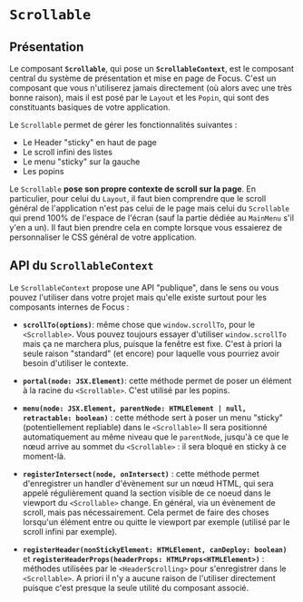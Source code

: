 
<Meta title="Mise en page/Scrollable" />

# `Scrollable`

## Présentation

Le composant **`Scrollable`**, qui pose un **`ScrollableContext`**, est le composant central du système de présentation et mise en page de Focus. C'est un composant que vous n'utiliserez jamais directement (où alors avec une très bonne raison), mais il est posé par le `Layout` et les `Popin`, qui sont des constituants basiques de votre application.

Le `Scrollable` permet de gérer les fonctionnalités suivantes :

-   Le Header "sticky" en haut de page
-   Le scroll infini des listes
-   Le menu "sticky" sur la gauche
-   Les popins

Le `Scrollable` **pose son propre contexte de scroll sur la page**. En particulier, pour celui du `Layout`, il faut bien comprendre que le scroll général de l'application n'est pas celui de le page mais celui du `Scrollable` qui prend 100% de l'espace de l'écran (sauf la partie dédiée au `MainMenu` s'il y'en a un). Il faut bien prendre cela en compte lorsque vous essaierez de personnaliser le CSS général de votre application.

## API du `ScrollableContext`

Le `ScrollableContext` propose une API "publique", dans le sens ou vous pouvez l'utiliser dans votre projet mais qu'elle existe surtout pour les composants internes de Focus :

-   **`scrollTo(options)`**: même chose que `window.scrollTo`, pour le `<Scrollable>`. Vous pouvez toujours essayer d'utiliser `window.scrollTo` mais ça ne marchera plus, puisque la fenêtre est fixe. C'est à priori la seule raison "standard" (et encore) pour laquelle vous pourriez avoir besoin d'utiliser le contexte.

-   **`portal(node: JSX.Element)`**: cette méthode permet de poser un élément à la racine du `<Scrollable>`. C'est utilisé par les popins.

-   **`menu(node: JSX.Element, parentNode: HTMLElement | null, retractable: boolean)`** : cette méthode sert à poser un menu "sticky" (potentiellement repliable) dans le `<Scrollable>` Il sera positionné automatiquement au même niveau que le `parentNode`, jusqu'à ce que le nœud arrive au sommet du `<Scrollable>` : il sera bloqué en sticky à ce moment-là.

-   **`registerIntersect(node, onIntersect)`** : cette méthode permet d'enregistrer un handler d'évènement sur un nœud HTML, qui sera appelé régulièrement quand la section visible de ce noeud dans le viewport du `<Scrollable>` change. En général, via un évènement de scroll, mais pas nécessairement. Cela permet de faire des choses lorsqu'un élément entre ou quitte le viewport par exemple (utilisé par le scroll infini par exemple).

-   **`registerHeader(nonStickyElement: HTMLElement, canDeploy: boolean)`** et **`registerHeaderProps(headerProps: HTMLProps<HTMLElement>)`** : méthodes utilisées par le `<HeaderScrolling>` pour s'enregistrer dans le `<Scrollable>`. A priori il n'y a aucune raison de l'utiliser directement puisque c'est presque la seule utilité du composant associé.
